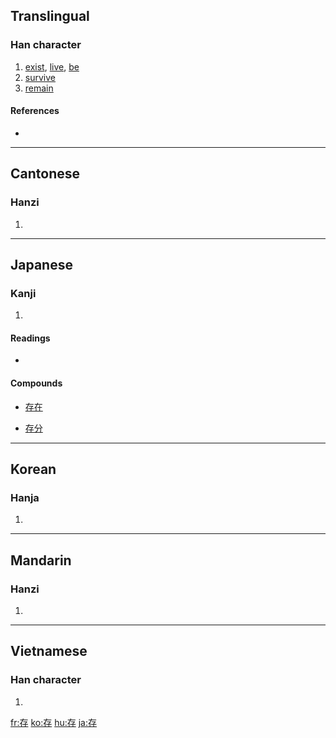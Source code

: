 ==Translingual==

===Han character===
{{Han char|rn=39|rad=子|as=03|sn=6|four=4024<sub>7</sub>|canj=大中弓木 (KLND)}}

# [[exist]], [[live]], [[be]]
# [[survive]]
# [[remain]]

====References====
* {{Han ref|kx=0278.020|dkj=06943|dj=0545.080|hdz=21009.070|uh=5B58|ud=23384|bh=A673|bd=42611}}

----

==Cantonese==

===Hanzi===
{{yue-hanzi|jyut=|y=chyun4}}

# {{defn|Cantonese}}

----

==Japanese==

===Kanji===
{{ja-kanji|grade=6|rs=子03}}

# {{defn|Japanese}}

====Readings====
* {{ja-readings|on=[[そん]] (son), [[ぞん]] (zon)|kun=[[たもつ]] (tamotsu), [[ある]] (aru), [[とう]] (tou)}}

====Compounds====
{{top4}}
* [[存在]]
{{mid4}}
* [[存分]]
{{mid4}}
{{mid4}}
{{bottom}}

----

==Korean==

===Hanja===
{{ko-hanja|hangeul=[[존]]|rv=jon|mr=chon}}

# {{defn|Korean}}

----

==Mandarin==

===Hanzi===
{{cmn-hanzi|pin=[[cún]] ([[cun2]])|wg=ts'un<sup>2</sup>}}

# {{defn|Mandarin}}

----

==Vietnamese==

===Han character===
{{vi-hantu|[[tồn]], [[dòn]], [[sòn]], [[ròn]], [[tòn]]}}

# {{defn|Vietnamese}}

[[fr:存]]
[[ko:存]]
[[hu:存]]
[[ja:存]]